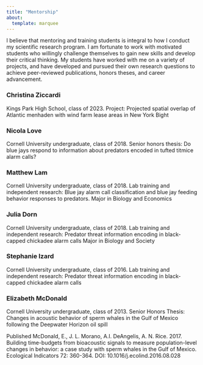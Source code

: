 ```yaml
---
title: "Mentorship"
about: 
  template: marquee
---
```


I believe that mentoring and training students is integral to how I conduct my scientific research program. I am fortunate to work with motivated students who willingly challenge themselves to gain new skills and develop their critical thinking. My students have worked with me on a variety of projects, and have developed and pursued their own research questions to achieve peer-reviewed publications, honors theses, and career advancement.


### Christina Ziccardi
Kings Park High School, class of 2023.
Project: Projected spatial overlap of Atlantic menhaden with wind farm lease areas in New York Bight

### Nicola Love
Cornell University undergraduate, class of 2018.
Senior honors thesis: Do blue jays respond to information about predators encoded in tufted titmice alarm calls?

### Matthew Lam
Cornell University undergraduate, class of 2018.
Lab training and independent research: Blue jay alarm call classification and blue jay feeding behavior responses to predators.
Major in Biology and Economics

### Julia Dorn
Cornell University undergraduate, class of 2018.
Lab training and independent research: Predator threat information encoding in black-capped chickadee alarm calls
Major in Biology and Society

### Stephanie Izard
Cornell University undergraduate, class of 2016.
Lab training and independent research: Predator threat information encoding in black-capped chickadee alarm calls

### Elizabeth McDonald
Cornell University undergraduate, class of 2013.
Senior Honors Thesis: Changes in acoustic behavior of sperm whales in the Gulf of Mexico following the Deepwater Horizon oil spill

Published McDonald, E., J. L. Morano, A.I. DeAngelis, A. N. Rice. 2017. Building time-budgets from bioacoustic signals to measure population-level changes in behavior: a case study with sperm whales in the Gulf of Mexico. Ecological Indicators 72: 360-364. DOI: 10.1016/j.ecolind.2016.08.028 
